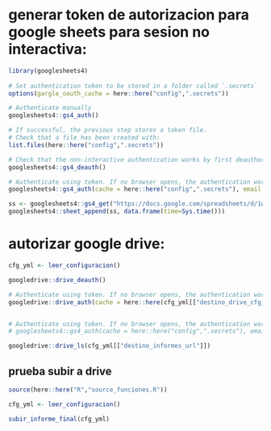 
# generar token de autorizacion para google sheets para sesion no interactiva: 


```r
library(googlesheets4)
    
# Set authentication token to be stored in a folder called `.secrets`
options(gargle_oauth_cache = here::here("config",".secrets"))

# Authenticate manually
googlesheets4::gs4_auth()

# If successful, the previous step stores a token file.
# Check that a file has been created with:
list.files(here::here("config",".secrets"))

# Check that the non-interactive authentication works by first deauthorizing:
googlesheets4::gs4_deauth()

# Authenticate using token. If no browser opens, the authentication works.
googlesheets4::gs4_auth(cache = here::here("config",".secrets"), email = "jspairani@gmail.com")

ss <- googlesheets4::gs4_get("https://docs.google.com/spreadsheets/d/1wayzYcUboTRu3BNpfJxWQXEJ8-lcWJW0UBC9iAqE4xo/edit#gid=0")
googlesheets4::sheet_append(ss, data.frame(time=Sys.time()))

```

# autorizar google drive: 

```r
cfg_yml <- leer_configuracion()

googledrive::drive_deauth()

# Authenticate using token. If no browser opens, the authentication works.
googledrive::drive_auth(cache = here::here(cfg_yml[["destino_drive_cfg_path"]]), email = cfg_yml[["destino_auth_mail"]])


# Authenticate using token. If no browser opens, the authentication works.
# googlesheets4::gs4_auth(cache = here::here("config",".secrets"), email = "jspairani@gmail.com")

googledrive::drive_ls(cfg_yml[["destino_informes_url"]])

```

## prueba subir a drive

```r
source(here::here("R","source_funciones.R"))

cfg_yml <- leer_configuracion()

subir_informe_final(cfg_yml)
```

